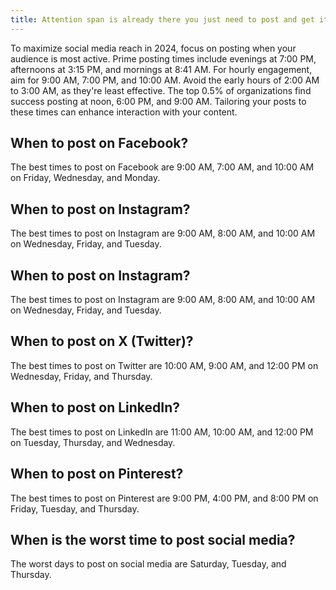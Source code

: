 ```yaml
---
title: Attention span is already there you just need to post and get it. Quick guide on when to post.
---
```


To maximize social media reach in 2024, focus on posting when your audience is most active. Prime posting times include evenings at 7:00 PM, afternoons at 3:15 PM, and mornings at 8:41 AM. For hourly engagement, aim for 9:00 AM, 7:00 PM, and 10:00 AM. Avoid the early hours of 2:00 AM to 3:00 AM, as they're least effective. The top 0.5% of organizations find success posting at noon, 6:00 PM, and 9:00 AM. Tailoring your posts to these times can enhance interaction with your content.

<h2>When to post on Facebook?</h2>

The best times to post on Facebook are 9:00 AM, 7:00 AM, and 10:00 AM on Friday, Wednesday, and Monday.

<h2>When to post on Instagram?</h2>

The best times to post on Instagram are 9:00 AM, 8:00 AM, and 10:00 AM on Wednesday, Friday, and Tuesday.

<h2>When to post on Instagram?</h2>

The best times to post on Instagram are 9:00 AM, 8:00 AM, and 10:00 AM on Wednesday, Friday, and Tuesday.

<h2>When to post on X (Twitter)?</h2>

The best times to post on Twitter are 10:00 AM, 9:00 AM, and 12:00 PM on Wednesday, Friday, and Thursday.

<h2>When to post on LinkedIn?</h2>

The best times to post on LinkedIn are 11:00 AM, 10:00 AM, and 12:00 PM on Tuesday, Thursday, and Wednesday.

<h2>When to post on Pinterest?</h2>

The best times to post on Pinterest are 9:00 PM, 4:00 PM, and 8:00 PM on Friday, Tuesday, and Thursday.

<h2>When is the worst time to post social media?</h2>

The worst days to post on social media are Saturday, Tuesday, and Thursday.
